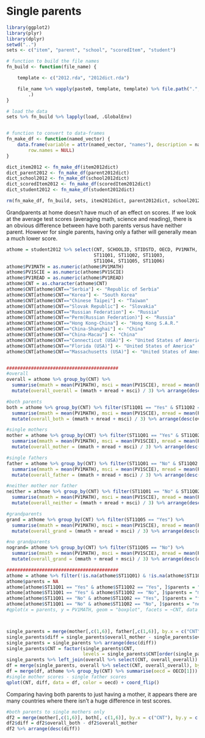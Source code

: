 Single parents
==============

```r
library(ggplot2)
library(plyr)
library(dplyr)
setwd("..")
sets <- c("item", "parent", "school", "scoredItem", "student")

# function to build the file names
fn_build <- function(file_name) {

    template <- c("2012.rda", "2012dict.rda")

    file_name %>% vapply(paste0, template, template) %>% file.path(".", "data", 
        .)
}

# load the data
sets %>% fn_build %>% lapply(load, .GlobalEnv)


# function to convert to data-frames
fn_make_df <- function(named_vector) {
    data.frame(variable = attr(named_vector, "names"), description = named_vector, 
        row.names = NULL)
}

dict_item2012 <- fn_make_df(item2012dict)
dict_parent2012 <- fn_make_df(parent2012dict)
dict_school2012 <- fn_make_df(school2012dict)
dict_scoredItem2012 <- fn_make_df(scoredItem2012dict)
dict_student2012 <- fn_make_df(student2012dict)

rm(fn_make_df, fn_build, sets, item2012dict, parent2012dict, school2012dict, scoredItem2012dict, student2012dict)

```


Grandparents at home doesn't have much of an effect on scores.  If we look at the average test scores (averaging math, science and reading), there is an obvious difference between have both parents versus have neither parent.  However for single parents, having only a father will generally mean a much lower score.
```r
athome = student2012 %>% select(CNT, SCHOOLID, STIDSTD, OECD, PV1MATH, PV1SCIE, PV1READ,
                                ST11Q01, ST11Q02, ST11Q03,
                                ST11Q04, ST11Q05, ST11Q06)
athome$PV1MATH = as.numeric(athome$PV1MATH)
athome$PV1SCIE = as.numeric(athome$PV1SCIE)
athome$PV1READ = as.numeric(athome$PV1READ)
athome$CNT = as.character(athome$CNT)
athome$CNT[athome$CNT=="Serbia"] <- "Republic of Serbia"
athome$CNT[athome$CNT=="Korea"] <- "South Korea"
athome$CNT[athome$CNT=="Chinese Taipei"] <- "Taiwan"
athome$CNT[athome$CNT=="Slovak Republic"] <- "Slovakia"
athome$CNT[athome$CNT=="Russian Federation"] <- "Russia"
athome$CNT[athome$CNT=="Perm(Russian Federation)"] <- "Russia"
athome$CNT[athome$CNT=="Hong Kong-China"] <- "Hong Kong S.A.R."
athome$CNT[athome$CNT=="China-Shanghai"] <- "China"
athome$CNT[athome$CNT=="China-Macau"] <- "China"
athome$CNT[athome$CNT=="Connecticut (USA)"] <- "United States of America"
athome$CNT[athome$CNT=="Florida (USA)"] <- "United States of America"
athome$CNT[athome$CNT=="Massachusetts (USA)"] <- "United States of America"


#########################################
#overall
overall = athome %>% group_by(CNT) %>% 
  summarise(mmath = mean(PV1MATH), msci = mean(PV1SCIE), mread = mean(PV1READ), n = length(CNT)) %>%
  mutate(overall_overall = (mmath + mread + msci) / 3) %>% arrange(desc(overall_overall))

#both parents
both = athome %>% group_by(CNT) %>% filter(ST11Q01 == "Yes" & ST11Q02 == "Yes") %>%
  summarise(mmath = mean(PV1MATH), msci = mean(PV1SCIE), mread = mean(PV1READ), n = length(CNT)) %>%
  mutate(overall_both = (mmath + mread + msci) / 3) %>% arrange(desc(overall_both))

#single mothers
mother = athome %>% group_by(CNT) %>% filter(ST11Q01 == "Yes" & ST11Q02 == "No") %>% 
  summarise(mmath = mean(PV1MATH), msci = mean(PV1SCIE), mread = mean(PV1READ), n = length(CNT)) %>%
  mutate(overall_mother = (mmath + mread + msci) / 3) %>% arrange(desc(overall_mother))

#single fathers
father = athome %>% group_by(CNT) %>% filter(ST11Q01 == "No" & ST11Q02 == "Yes") %>% 
  summarise(mmath = mean(PV1MATH), msci = mean(PV1SCIE), mread = mean(PV1READ), n = length(CNT)) %>%
  mutate(overall_father = (mmath + mread + msci) / 3) %>% arrange(desc(overall_father))

#neither mother nor father
neither = athome %>% group_by(CNT) %>% filter(ST11Q01 == "No" & ST11Q02 == "No") %>% 
  summarise(mmath = mean(PV1MATH), msci = mean(PV1SCIE), mread = mean(PV1READ), n = length(CNT)) %>%
  mutate(overall_neither = (mmath + mread + msci) / 3) %>% arrange(desc(overall_neither))

#grandparents
grand = athome %>% group_by(CNT) %>% filter(ST11Q05 == "Yes") %>% 
  summarise(mmath = mean(PV1MATH), msci = mean(PV1SCIE), mread = mean(PV1READ), n = length(CNT)) %>%
  mutate(overall_grand = (mmath + mread + msci) / 3) %>% arrange(desc(overall_grand))

#no grandparents
nogrand= athome %>% group_by(CNT) %>% filter(ST11Q05 == "No") %>% 
  summarise(mmath = mean(PV1MATH), msci = mean(PV1SCIE), mread = mean(PV1READ), n = length(CNT)) %>%
  mutate(overall_grand = (mmath + mread + msci) / 3) %>% arrange(desc(overall_grand))

#########################################
athome = athome %>% filter(!is.na(athome$ST11Q01) & !is.na(athome$ST11Q02))
athome$parents = NA
athome[athome$ST11Q01 == "Yes" & athome$ST11Q02 == "Yes", ]$parents = "both"
athome[athome$ST11Q01 == "Yes" & athome$ST11Q02 == "No", ]$parents = "mother"
athome[athome$ST11Q01 == "No" & athome$ST11Q02 == "Yes", ]$parents = "father"
athome[athome$ST11Q01 == "No" & athome$ST11Q02 == "No", ]$parents = "neither"
#qplot(x = parents, y = PV1MATH, geom = "boxplot", facets = ~CNT, data = athome) + coord_flip()



single_parents = merge(mother[,c(1,6)], father[,c(1,6)], by.x = c("CNT"), by.y = "CNT")
single_parents$diff = single_parents$overall_mother - single_parents$overall_father
single_parents = single_parents %>% arrange(desc(diff))
single_parents$CNT = factor(single_parents$CNT,
                            levels = single_parents$CNT[order(single_parents$diff)])
single_parents %>% left_join(overall %>% select(CNT, overall_overall))
df = merge(single_parents, overall %>% select(CNT, overall_overall), by.x = 'CNT', by.y = 'CNT')
df = merge(df, athome %>% group_by(CNT) %>% summarise(oecd = OECD[1]))
#single mother scores - single father scores
qplot(CNT, diff, data = df, color = oecd) + coord_flip()
```

Comparing having both parents to just having a mother, it appears there are many countries where there isn't a huge difference in test scores.
```r
#both parents to single mothers only
df2 = merge(mother[,c(1,6)], both[, c(1,6)], by.x = c("CNT"), by.y = c("CNT"))
df2$diff = df2$overall_both - df2$overall_mother
df2 %>% arrange(desc(diff))
```
